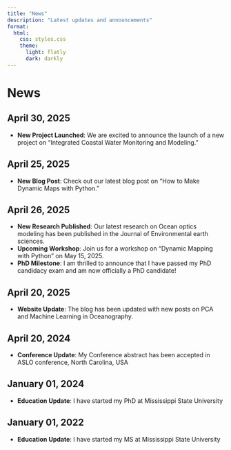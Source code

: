 ```yaml
---
title: "News"
description: "Latest updates and announcements"
format: 
  html:
    css: styles.css
    theme: 
      light: flatly
      dark: darkly
---
```


# News

## April 30, 2025
- **New Project Launched**: We are excited to announce the launch of a new project on "Integrated Coastal Water Monitoring and Modeling."

## April 25, 2025
- **New Blog Post**: Check out our latest blog post on "How to Make Dynamic Maps with Python."

## April 26, 2025
- **New Research Published**: Our latest research on Ocean optics modeling has been published in the Journal of Environmental earth sciences.
- **Upcoming Workshop**: Join us for a workshop on "Dynamic Mapping with Python" on May 15, 2025.
- **PhD Milestone**: I am thrilled to announce that I have passed my PhD candidacy exam and am now officially a PhD candidate!

## April 20, 2025
- **Website Update**: The blog has been updated with new posts on PCA and Machine Learning in Oceanography.

## April 20, 2024
- **Conference Update**:  My Conference abstract has been accepted in ASLO conference, North Carolina, USA

## January 01, 2024
- **Education Update**:  I have started my PhD at Mississippi State University

## January 01, 2022
- **Education Update**:  I have started my MS at Mississippi State University


